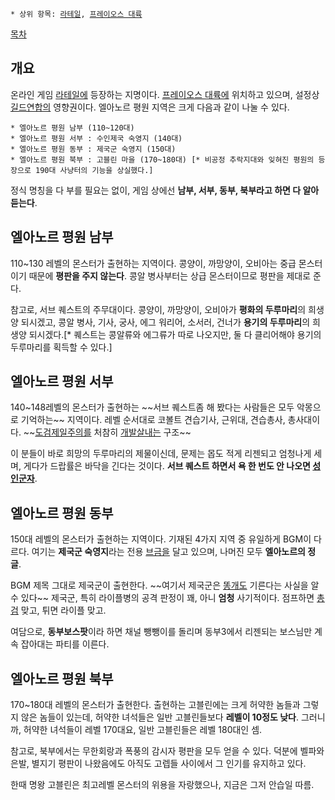  * 상위 항목: [[라테일]], [[프레이오스 대륙]]

[[목차]]
== 개요 ==
온라인 게임 [[라테일]]에 등장하는 지명이다. [[프레이오스 대륙]]에 위치하고 있으며, 설정상 [[길드연합]]의 영향권이다. 엘아노르 평원 지역은 크게 다음과 같이 나눌 수 있다.

 * 엘아노르 평원 남부 (110~120대)
 * 엘아노르 평원 서부 : 수인제국 숙영지 (140대)
 * 엘아노르 평원 동부 : 제국군 숙영지 (150대)
 * 엘아노르 평원 북부 : 고블린 마을 (170~180대) [* 비공정 추락지대와 잊혀진 평원의 등장으로 190대 사냥터의 기능을 상실했다.]

정식 명칭을 다 부를 필요는 없이, 게임 상에선 '''남부, 서부, 동부, 북부라고 하면 다 알아듣는다'''.

== 엘아노르 평원 남부 ==
110~130 레벨의 몬스터가 출현하는 지역이다. 콩양이, 까망양이, 오비아는 중급 몬스터이기 때문에 '''평판을 주지 않는다'''. 콩알 병사부터는 상급 몬스터이므로 평판을 제대로 준다.

참고로, 서브 퀘스트의 주무대이다. 콩양이, 까망양이, 오비아가 '''평화의 두루마리'''의 희생양 되시겠고, 콩알 병사, 기사, 궁사, 에그 워리어, 소서러, 건너가 '''용기의 두루마리'''의 희생양 되시겠다.[* 퀘스트는 콩알류와 에그류가 따로 나오지만, 둘 다 클리어해야 용기의 두루마리를 획득할 수 있다.]

== 엘아노르 평원 서부 ==
140~148레벨의 몬스터가 출현하는 ~~서브 퀘스트좀 해 봤다는 사람들은 모두 악몽으로 기억하는~~ 지역이다. 레벨 순서대로 코볼트 견습기사, 근위대, 견습총사, 총사대이다. ~~[[도검제일주의]]를 처참히 [[개발살]]내는 구조~~

이 분들이 바로 희망의 두루마리의 제물이신데, 문제는 몹도 적게 리젠되고 엄청나게 세며, 게다가 드랍률은 바닥을 긴다는 것이다. '''서브 퀘스트 하면서 욕 한 번도 안 나오면 [[성인군자]]'''.

== 엘아노르 평원 동부 ==
150대 레벨의 몬스터가 출현하는 지역이다. 기재된 4가지 지역 중 유일하게 BGM이 다르다. 여기는 '''제국군 숙영지'''라는 전용 [[브금]]을 달고 있으며, 나머진 모두 '''엘아노르의 정글'''.

BGM 제목 그대로 제국군이 출현한다. ~~여기서 제국군은 [[똥개]]도 기른다는 사실을 알 수 있다~~ 제국군, 특히 라이플병의 공격 판정이 꽤, 아니 '''엄청''' 사기적이다. 점프하면 [[총검]] 맞고, 튀면 라이플 맞고.

여담으로, '''동부보스팟'''이라 하면 채널 뺑뺑이를 돌리며 동부3에서 리젠되는 보스님만 계속 잡아대는 파티를 이른다.

== 엘아노르 평원 북부 ==
170~180대 레벨의 몬스터가 출현한다. 출현하는 고블린에는 크게 허약한 놈들과 그렇지 않은 놈들이 있는데, 허약한 녀석들은 일반 고블린들보다 '''레벨이 10정도 낮다'''. 그러니까, 허약한 녀석들이 레벨 170대요, 일반 고블린들은 레벨 180대인 셈.

참고로, 북부에서는 무한회랑과 폭풍의 감시자 평판을 모두 얻을 수 있다. 덕분에 벨파와 은발, 별지기 평판이 나왔음에도 아직도 고렙들 사이에서 그 인기를 유지하고 있다.

한때 명왕 고블린은 최고레벨 몬스터의 위용을 자랑했으나, 지금은 그저 안습일 따름.
